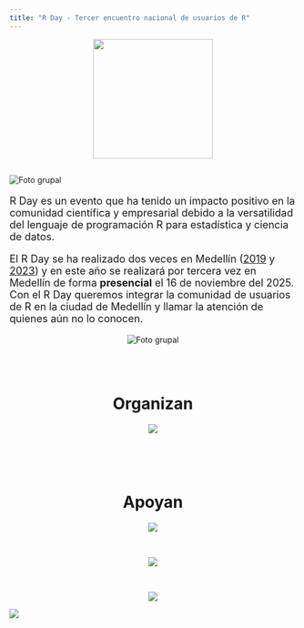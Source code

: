 ```yaml
---
title: "R Day - Tercer encuentro nacional de usuarios de R"
---
```


<center>
<img border="0" src="imagenes/Hexalogo.png" width="210" height="210">
</center>

<h2> </h2>

<img src="imagenes/medellin_esp.png" alt="Foto grupal">

<font size="4">
<p align="justify">R Day es un evento que ha tenido un impacto positivo en la comunidad científica y empresarial debido a la versatilidad del lenguaje de programación R para estadística y ciencia de datos. 

El R Day se ha realizado dos veces en Medellín ([2019](https://rday-colombia.github.io/2019/) y [2023](https://rday-colombia.github.io/2023/)) y en este año se realizará por tercera vez en Medellín de forma **presencial** el 16 de noviembre del 2025. Con el R Day queremos integrar la comunidad de usuarios de R en la ciudad de Medellín y llamar la atención de quienes aún no lo conocen.</p>
</font>

<center>
<img src="imagenes/foto_grupal_2019_2023.png" style="max-width: 80%;" alt="Foto grupal">
</center>

<br/>
<br/>

<center>

<h1> Organizan </h1>

<img src="imagenes/auxiliar.png" 
     style="max-width: 80%;" />
     
<br>
<br>
<br>
     
<h1> Apoyan </h1>

<img src="imagenes/tu_logo_aqui_1.png" 
     style="max-width: 50%;" />
     
<br>
     
<img src="imagenes/tu_logo_aqui_2.png" 
     style="max-width: 40%;" />
     
<br>

<img src="imagenes/tu_logo_aqui_3.png" 
     style="max-width: 40%;" />
     
</center>

<a href="https://mapmyvisitors.com/web/1by98"  title="Visit tracker"><img src="https://mapmyvisitors.com/map.png?d=Y68NzRsCOlDuM4dQFKq32_gK6t61-HhKguLrPcQb8bI&cl=ffffff" /></a>



